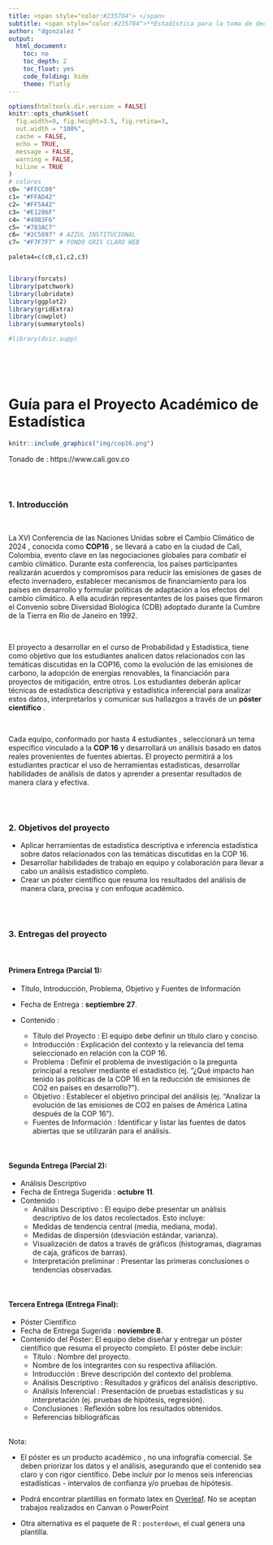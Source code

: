 ```yaml
---
title: <span style="color:#235784"> </span>  
subtitle: <span style="color:#235784">**Estadística para la toma de decisiones**</span> 
author: "dgonzalez "
output:
  html_document:
    toc: no
    toc_depth: 2
    toc_float: yes
    code_folding: hide
    theme: flatly
---    
```




```r
options(htmltools.dir.version = FALSE)
knitr::opts_chunk$set(
  fig.width=9, fig.height=3.5, fig.retina=3,
  out.width = "100%",
  cache = FALSE,
  echo = TRUE,
  message = FALSE, 
  warning = FALSE,
  hiline = TRUE
)
# colores
c0= "#FFCC00"
c1= "#FFAD42"
c2= "#FF5A42"
c3= "#E1286F"
c4= "#4983F6"
c5= "#783AC7"
c6= "#2C5697" # AZZUL INSTITUCIONAL
c7= "#F7F7F7" # FONDO GRIS CLARO WEB

paleta4=c(c0,c1,c2,c3)


library(forcats)
library(patchwork)
library(lubridate)
library(ggplot2)
library(gridExtra)
library(cowplot)
library(summarytools)

#library(dviz.supp)
```



</br></br></br>


# **Guía para el Proyecto Académico de Estadística **



```r
knitr::include_graphics("img/cop16.png")
```
Tonado de : https://www.cali.gov.co

</br></br>

### **1. Introducción**

</br>

La XVI Conferencia de las Naciones Unidas sobre el Cambio Climático de 2024 , conocida como **COP16** , se llevará a cabo en la ciudad de Cali, Colombia,   evento clave en las negociaciones globales para combatir el cambio climático. Durante esta conferencia, los países participantes realizarán acuerdos y compromisos para reducir las emisiones de gases de efecto invernadero, establecer mecanismos de financiamiento para los países en desarrollo y formular políticas de adaptación a los efectos del cambio climático. A ella acudirán representantes de los paises que firmaron el Convenio sobre Diversidad Biológica (CDB) adoptado durante la Cumbre de la Tierra en Rio de Janeiro en 1992.

</br>

El proyecto a desarrollar en el curso de Probabilidad y Estadística, tiene como objetivo que los estudiantes analicen datos relacionados con las temáticas discutidas en la COP16, como la evolución de las emisiones de carbono, la adopción de energías renovables, la financiación para proyectos de mitigación, entre otros. Los estudiantes deberán aplicar técnicas de estadística descriptiva y estadística inferencial para analizar estos datos, interpretarlos y comunicar sus hallazgos a través de un **póster científico** .

</br>

Cada equipo, conformado por hasta 4 estudiantes , seleccionará un tema específico vinculado a la **COP 16** y desarrollará un análisis basado en datos reales provenientes de fuentes abiertas. El proyecto  permitirá a los estudiantes practicar el uso de herramientas estadísticas, desarrollar habilidades de análisis de datos y aprender a presentar resultados de manera clara y efectiva.

</br></br>

### **2. Objetivos del proyecto**

* Aplicar herramientas de estadística descriptiva e inferencia estadística sobre datos relacionados con las temáticas discutidas en la COP 16.
* Desarrollar habilidades de trabajo en equipo y colaboración para llevar a cabo un análisis estadístico completo.
* Crear un póster científico que resuma los resultados del análisis de manera clara, precisa y con enfoque académico.

</br></br>

### **3. Entregas del proyecto**

</br>

#### **Primera Entrega (Parcial 1)**: 

* Título, Introducción, Problema, Objetivo y Fuentes de Información
* Fecha de Entrega  : **septiembre 27**.

* Contenido :
  * Título del Proyecto : El equipo debe definir un título claro y conciso.
  * Introducción : Explicación del contexto y la relevancia del tema seleccionado en relación con la COP 16.
  * Problema : Definir el problema de investigación o la pregunta principal a resolver mediante el estadístico (ej. “¿Qué impacto han tenido las políticas de la COP 16 en la reducción de emisiones de CO2 en países en desarrollo?”).
  * Objetivo : Establecer el objetivo principal del análisis (ej. “Analizar la evolución de las emisiones de CO2 en países de América Latina después de la COP 16”).
  * Fuentes de Información : Identificar y listar las fuentes de datos abiertas que se utilizarán para el análisis.

</br>

#### **Segunda Entrega (Parcial 2)**: 

* Análisis Descriptivo
* Fecha de Entrega Sugerida : **octubre 11**.
* Contenido :
  * Análisis Descriptivo : El equipo debe presentar un análisis descriptivo de los datos recolectados. Esto incluye:
  * Medidas de tendencia central (media, mediana, moda).
  * Medidas de dispersión (desviación estándar, varianza).
  * Visualización de datos a través de gráficos (histogramas, diagramas de caja, gráficos de barras).
  * Interpretación preliminar : Presentar las primeras conclusiones o tendencias observadas.

</br>

#### **Tercera Entrega (Entrega Final)**: 

* Póster Científico
* Fecha de Entrega Sugerida : **noviembre 8**.
* Contenido del Póster: El equipo debe diseñar y entregar un póster científico que resuma el proyecto completo. El póster debe incluir:
  * Título : Nombre del proyecto.
  * Nombre de los integrantes con su respectiva afiliación.
  * Introducción : Breve descripción del contexto del problema.
  * Análisis Descriptivo : Resultados y gráficos del análisis descriptivo.
  * Análisis Inferencial : Presentación de pruebas estadísticas y su interpretación (ej. pruebas de hipótesis, regresión).
  * Conclusiones : Reflexión sobre los resultados obtenidos.
  * Referencias bibliográficas
  
  </br>

<div class="box3 with-label">
<div class="label">Nota:</div>

* El póster es un producto académico , no una infografía comercial. Se deben priorizar los datos y el análisis, asegurando que el contenido sea claro y con rigor científico. Debe incluir por lo menos seis inferencias estadisticas - intervalos de confianza y/o pruebas de hipótesis.

* Podrá encontrar plantillas en formato latex en [Overleaf](https://es.overleaf.com/gallery/tagged/poster). No se aceptan trabajos realizados en Canvan o PowerPoint

*  Otra alternativa es el paquete de R : `posterdown`, el cual genera una plantilla.  

</div>
</br></br>

<!-- ### Ejemplos de temas por área -->
<!-- Biología : -->

<!-- "Impacto del cambio climático en la biodiversidad de los ecosistemas marinos tras la COP 16". -->
<!-- "Relación entre el aumento de temperaturas y la migración de especies en peligro de extinción". -->
<!-- Ingenierías : -->

<!-- "Evaluación de la eficiencia energética en sectores industriales post-COP 16". -->
<!-- "Análisis del desarrollo de tecnologías de energía solar tras la implementación de las políticas de la COP 16". -->
<!-- Administración : -->

<!-- "Estrategias empresariales para cumplir con los compromisos de sostenibilidad post-COP 16". -->
<!-- "Impacto de las políticas ambientales en la gestión de recursos humanos en empresas multinacionales". -->
<!-- Finanzas : -->

<!-- "Evaluación del financiamiento de proyectos de mitigación climática post-COP 16". -->
<!-- "Análisis del rendimiento de los bonos verdes tras los acuerdos de la COP 16". -->
<!-- Economía : -->

<!-- "Impacto económico de las políticas de reducción de emisiones en los países de América Latina tras la COP 16". -->
<!-- "Relación entre el crecimiento económico y la sostenibilidad ambiental post-COP 16". -->
<!-- Criterios de evaluación -->
<!-- Primera Entrega (15%): Claridad en la formulación del título, introducción, problema y objetivo. -->
<!-- Segunda Entrega (25%): Correcto uso de herramientas de estadística descriptiva y coherencia en la interpretación de los datos. -->
<!-- Tercera Entrega (Póster Científico) (60%): Calidad del análisis inferencial, claridad en el póster, y capacidad para comunicar los resultados de manera efectiva. -->